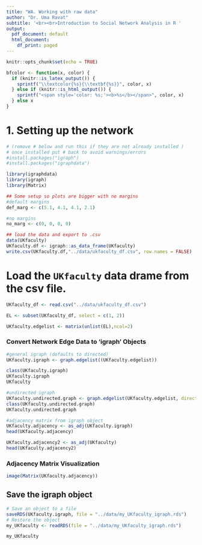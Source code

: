 ```yaml
---
title: "WA. Working with raw data"
author: "Dr. Uma Ravat"
subtitle: '<br><br>Introduction to Social Network Analysis in R '
output:
  pdf_document: default
  html_document:
    df_print: paged
---
```


```r
knitr::opts_chunk$set(echo = TRUE)
```

```r
bfcolor <- function(x, color) {
  if (knitr::is_latex_output()) {
    sprintf("\\textcolor{%s}{\\textbf{%s}}", color, x)
  } else if (knitr::is_html_output()) {
    sprintf("<span style='color: %s;'><b>%s</b></span>", color, x)
  } else x
}
```


# 1. Setting up the network 



```r
# (remove # below and run this if they are not already installed )
# once installed put # back to avoid warnings/errors
#install.packages("igraph")
#install.packages("igraphdata")

library(igraphdata)
library(igraph)
library(Matrix)

## Some setup so plots are bigger with no margins
#default margins
def_marg <- c(5.1, 4.1, 4.1, 2.1)

#no margins
no_marg <- c(0, 0, 0, 0)

## load the data and export to .csv
data(UKfaculty)
UKfaculty.df <- igraph::as_data_frame(UKfaculty)
write.csv(UKfaculty.df,"../data/ukfaculty_df.csv", row.names = FALSE)
```

# Load the `UKfaculty` data drame from the csv file. 

```r
UKfaculty_df <- read.csv("../data/ukfaculty_df.csv")

EL <- subset(UKfaculty_df, select = c(1, 2))

UKfaculty.edgelist <- matrix(unlist(EL),ncol=2)
```

### Convert Network Edge Data to 'igraph' Objects
```r
#general igraph (defaults to directed)
UKfaculty.igraph <- graph.edgelist((UKfaculty.edgelist))

class(UKfaculty.igraph)
UKfaculty.igraph
UKfaculty

#undirected igraph
UKfaculty.undirected.graph <- graph.edgelist(UKfaculty.edgelist, directed = FALSE)
class(UKfaculty.undirected.graph)
UKfaculty.undirected.graph

#adjacency matrix from igraph object
UKfaculty.adjacency <- as_adj(UKfaculty.igraph)
head(UKfaculty.adjacency)

UKfaculty.adjacency2 <- as_adj(UKfaculty)
head(UKfaculty.adjacency2)


```

### Adjacency Matrix Visualization
```r
image(Matrix(UKfaculty.adjacency))

```

## Save the igraph object 
```r
# Save an object to a file
saveRDS(UKfaculty.igraph, file = "../data/my_UKfaculty_igraph.rds")
# Restore the object
my_UKfaculty <- readRDS(file = "../data/my_UKfaculty_igraph.rds")

my_UKfaculty
```